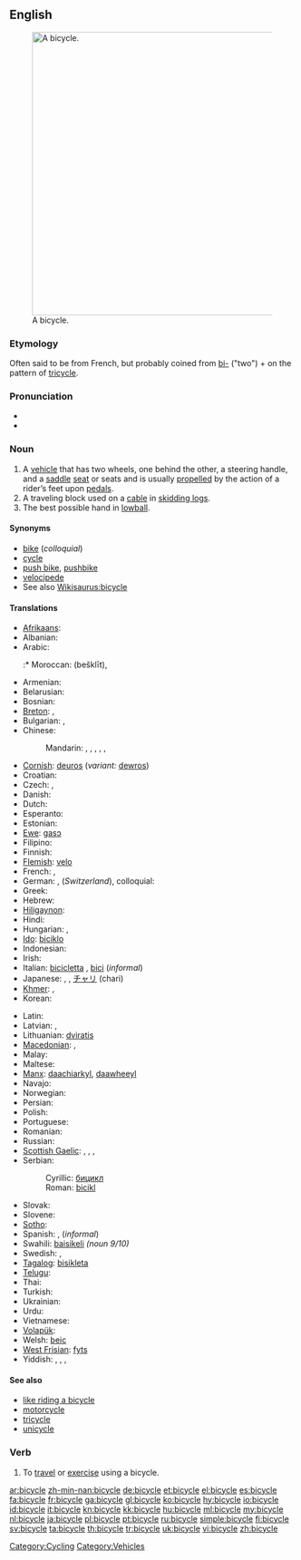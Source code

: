 ==English==
{{wikipedia}}
[[File:Bycicle diagram.svg|thumb|500px|right|A bicycle.]]

===Etymology===
Often said to be from French, but probably coined from [[bi-]] ("two") + {{etyl|grc|en}} {{term|κύκλος||circle, wheel|tr=kuklos|lang=grc|sc=polytonic}} on the pattern of [[tricycle]].

===Pronunciation===
* {{audio|en-us-bicycle.ogg|Audio (US)}}
* {{audio|En-uk-a bicycle.ogg|Audio (UK)}}

===Noun===
{{en-noun}}

# A [[vehicle]] that has two wheels, one behind the other, a steering handle, and a [[saddle]] [[seat]] or seats and is usually [[propel]]led by the action of a rider’s feet upon [[pedal]]s.
# A traveling block used on a [[cable]] in [[skidding logs]].
# The best possible hand in [[lowball]].

====Synonyms====
* [[bike]] (''colloquial'')
* [[cycle]]
* [[push bike]], [[pushbike]]
* [[velocipede]]
* See also [[Wikisaurus:bicycle]]

====Translations====
{{trans-top|vehicle}}
* [[Afrikaans]]: {{t-|af|fiets|xs=Afrikaans}}
* Albanian: {{t+|sq|biçikletë|f|xs=Albanian}}
* Arabic: {{t|ar|دراجة|f|tr=darraaja}}
*:* Moroccan: {{Arab|[[بشكليت]]}} (bešklīt), {{tø|ary|بشكليطة|tr=bišklīṭa|sc=Arab}}
* Armenian: {{t-|hy|հեծանիվ|tr=heçaniv}}
* Belarusian: {{t|be|ровар|m|tr=róvar|xs=Belarusian}}
* Bosnian: {{t-|bs|bicikl|m}}
* [[Breton]]: {{t-|br|bisiklet|m|xs=Breton}}, {{t-|br|marc'h-houarn|m|xs=Breton}}
* Bulgarian: {{t+|bg|колело|n|tr=kolelo}},  {{t+|bg|велосипед|m|tr=velosipéd}}
* Chinese:
*: Mandarin: {{t-|cmn|自行車|sc=Hani}},  {{t-|cmn|自行车|tr=zìxíngchē|sc=Hani}},  {{qualifier|Taiwan}} {{t-|cmn|腳踏車|sc=Hani}},  {{t-|cmn|脚踏车|tr=jiǎotàchē|sc=Hani}},  {{t|cmn|單車|tr=regional|sc=Hani}},  {{t|cmn|单车|tr=dānchē|sc=Hani}}
* [[Cornish]]: [[deuros]] (''variant:'' [[dewros]])
* Croatian: {{t+|hr|bicikl|m|alt=bicìkl}}
* Czech: {{t+|cs|kolo|n}},  {{t|cs|jizdní kolo|n}}
* Danish: {{t+|da|cykel|c}}
* Dutch: {{t+|nl|fiets|m}}
* Esperanto: {{t-|eo|biciklo|xs=Esperanto}}
* Estonian: {{t+|et|jalgratas}}
* [[Ewe]]: [[gasɔ]]
* Filipino: {{tø|fil|bisikleta}}
* Finnish: {{t+|fi|polkupyörä}}
* [[Flemish]]: [[velo]] {{m}}
* French: {{t+|fr|bicyclette|f}}, {{t+|fr|vélo|m}}
* German: {{t+|de|Fahrrad|n}}, {{t+|de|Velo|n}} (''Switzerland''), colloquial: {{t-|de|Drahtesel|m}}
* Greek: {{t+|el|ποδήλατο|n|tr=podílato}}
* Hebrew: {{t+|he|אופניים|m|p|tr=ofnáim}}
* [[Hiligaynon]]: {{tø|hil|bisikleta}}
* Hindi: {{t+|hi|साइकिल|tr=sā'ikil|xs=Hindi}}
* Hungarian: {{t+|hu|kerékpár}}, {{t+|hu|bicikli}}
* [[Ido]]: [[biciklo]]
* Indonesian: {{t+|id|sepeda|xs=Indonesian}}
* Irish: {{t+|ga|rothar|m|xs=Irish}}
* Italian: [[bicicletta#Italian|bicicletta]] {{f}}, [[bici#Italian|bici]] {{f}} (''informal'')
* Japanese: {{t+|ja|自転車|tr=じてんしゃ, jiténsha}},  {{qualifier|colloquial}} {{t|ja|チャリンコ|tr=charinko}},  {{qualifier|abbreviation}} [[チャリ]] (chari)
* [[Khmer]]: {{t-|km|កង់|tr=gong|sc=Khmr|xs=Khmer}},  {{t-|km|រទេះកង់|tr=radtayh gong|sc=Khmr|xs=Khmer}}
* Korean: {{t+|ko|자전거|tr=jajeongeo|sc=Hang}}
{{trans-mid}}
* Latin: {{t|la|birota|f}}
* Latvian: {{t|lv|velosipēds|xs=Latvian}},  {{t|lv|divritenis|xs=Latvian}}
* Lithuanian: [[dviratis]] {{m}}
* [[Macedonian]]: {{t-|mk|велосипед|m|tr=velosipéd}},  {{qualifier|colloq.}} {{t-|mk|точак|m|tr=tóčak}}
* Malay: {{t+|ms|basikal|xs=Malay}}
* Maltese: {{t-|mt|rota|xs=Maltese}}
* [[Manx]]: [[daachiarkyl]], [[daawheeyl]]
* Navajo: {{unicode|[[ẓiʼizí]]}}
* Norwegian: {{t+|no|sykkel|m}}
* Persian: {{t+|fa|دوچرخه|tr=do-charkhe|xs=Persian}}
* Polish: {{t+|pl|rower|m}}
* Portuguese: {{t+|pt|bicicleta|f}}
* Romanian: {{t+|ro|bicicletă|f}}
* Russian: {{t+|ru|велосипед|m|tr=velosipéd}}
* [[Scottish Gaelic]]: {{t-|gd|baidhsagal|m|xs=Scottish Gaelic}}, {{t-|gd|rothair|m|xs=Scottish Gaelic}}, {{t-|gd|rothar dà-chuibhleach|m|xs=Scottish Gaelic}}, {{qualifier|colloquial}} {{t-|gd|baic|m|xs=Scottish Gaelic}}
* Serbian:
*: Cyrillic: [[бицикл#Serbian|бицикл]] {{m}}
*: Roman: [[bicikl#Serbian|bicikl]] {{m}}
* Slovak: {{t|sk|bicykel|m}}
* Slovene: {{t+|sl|kolo|n}}
* [[Sotho]]: {{t|st|baesekele|xs=Sotho}}
* Spanish: {{t+|es|bicicleta|f}}, {{t-|es|bici|f}} (''informal'')
* Swahili: [[baisikeli]] ''(noun 9/10)''
* Swedish: {{t+|sv|cykel|c}}, {{t+|sv|tvåhjuling|c}}
* [[Tagalog]]: [[bisikleta]]
* [[Telugu]]: {{t|te|సైకిలు|tr=saikilu}}
* Thai: {{t-|th|จักรยาน|tr=jàk-grà-yaan}}
* Turkish: {{t+|tr|bisiklet}}
* Ukrainian: {{t-|uk|велосипед|m|tr=velosypéd|xs=Ukrainian}}
* Urdu: {{t-|ur|بائیسکل|tr=bā'īsikal|xs=Urdu}}
* Vietnamese: {{t+|vi|xe đạp|xs=Vietnamese}}
* [[Volapük]]: {{t+|vo|saikul|xs=Volapük}}
* Welsh: [[beic]] {{m}}
* [[West Frisian]]: [[fyts]]
* Yiddish: {{t-|yi|ביציקל|m|tr=bitsíkl|xs=Yiddish}}, {{t-|yi|ראָווער|m|tr=róver|xs=Yiddish}}, {{t-|yi|וועלאָסיפּעד|m|tr=velosipéd|xs=Yiddish}}, {{t-|yi|ביציקלעט|m|tr=bitsiklét|xs=Yiddish}}
{{trans-bottom}}

====See also====
* [[like riding a bicycle]]
* [[motorcycle]]
* [[tricycle]]
* [[unicycle]]

===Verb===
{{en-verb|bicycl|es}}

# To [[travel]] or [[exercise]] using a bicycle.

[[Category:Cycling]]
[[Category:Vehicles]]

[[ar:bicycle]]
[[zh-min-nan:bicycle]]
[[de:bicycle]]
[[et:bicycle]]
[[el:bicycle]]
[[es:bicycle]]
[[fa:bicycle]]
[[fr:bicycle]]
[[ga:bicycle]]
[[gl:bicycle]]
[[ko:bicycle]]
[[hy:bicycle]]
[[io:bicycle]]
[[id:bicycle]]
[[it:bicycle]]
[[kn:bicycle]]
[[kk:bicycle]]
[[hu:bicycle]]
[[ml:bicycle]]
[[my:bicycle]]
[[nl:bicycle]]
[[ja:bicycle]]
[[pl:bicycle]]
[[pt:bicycle]]
[[ru:bicycle]]
[[simple:bicycle]]
[[fi:bicycle]]
[[sv:bicycle]]
[[ta:bicycle]]
[[th:bicycle]]
[[tr:bicycle]]
[[uk:bicycle]]
[[vi:bicycle]]
[[zh:bicycle]]